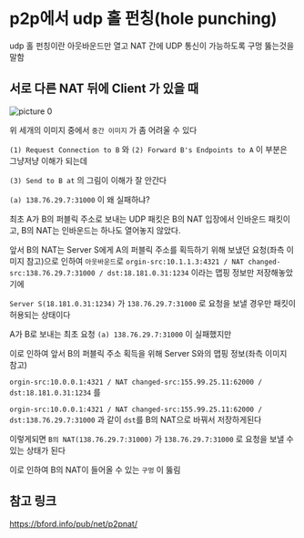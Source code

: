 # p2p에서 udp 홀 펀칭(hole punching)

udp 홀 펀칭이란 아웃바운드만 열고 NAT 간에 UDP 통신이 가능하도록 구멍 뚫는것을 말함

## 서로 다른 NAT 뒤에 Client 가 있을 때

![picture 0](./images/p2p-udp-hole-punching-1733467444946.png)  

위 세개의 이미지 중에서 `중간 이미지` 가 좀 어려울 수 있다

`(1) Request Connection to B` 와 `(2) Forward B's Endpoints to A` 이 부분은 그냥저냥 이해가 되는데

`(3) Send to B at` 의 그림이 이해가 잘 안간다

`(a) 138.76.29.7:31000` 이 왜 실패하냐? 

최초 A가 B의 퍼블릭 주소로 보내는 UDP 패킷은 B의 NAT 입장에서 인바운드 패킷이고, B의 NAT는 인바운드는 하나도 열어놓지 않았다.

앞서 B의 NAT는 Server S에게 A의 퍼블릭 주소를 획득하기 위해 보냈던 요청(좌측 이미지 참고)으로 인하여
`아웃바운드`로 `orgin-src:10.1.1.3:4321 / NAT changed-src:138.76.29.7:31000 / dst:18.181.0.31:1234` 이라는 맵핑 정보만 저장해놓았기에

`Server S(18.181.0.31:1234)` 가 `138.76.29.7:31000` 로 요청을 보낼 경우만 패킷이 허용되는 상태이다

A가 B로 보내는 최초 요청 `(a) 138.76.29.7:31000` 이 실패했지만

이로 인하여 앞서 B의 퍼블릭 주소 획득을 위해 Server S와의 맵핑 정보(좌측 이미지 참고)

`orgin-src:10.0.0.1:4321 / NAT changed-src:155.99.25.11:62000 / dst:18.181.0.31:1234` 를

`orgin-src:10.0.0.1:4321 / NAT changed-src:155.99.25.11:62000 / dst:138.76.29.7:31000` 과 같이 `dst`를 B의 NAT으로 바꿔서 저장하게된다

이렇게되면 `B의 NAT(138.76.29.7:31000)` 가 `138.76.29.7:31000` 로 요청을 보낼 수 있는 상태가 된다

이로 인하여 B의 NAT이 들어올 수 있는 `구멍` 이 뚫림

## 참고 링크
https://bford.info/pub/net/p2pnat/

